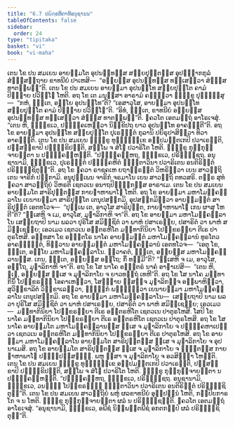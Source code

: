 ```yaml
---
title: "6.7 ປຏິຄ຺ຄຫິຕາທິອນຸຊານນ"
tableOfContents: false
sidebar:
  order: 24
type: "tipitaka"
basket: "vi"
book: "vi-maha"
---
```



<DynamicBreadcrumb />

<Division number="277" book="vi-maha">

<Paragraph number="1260" book="vi-maha">
ເຕນ ໂຂ ປນ ສມເຍນ ອາຍສ຺ມໂຕ ອຸປນນ຺ທສ຺ສ ສກ຺ຍປຸຕ຺ຕສ຺ສ ອຸປຏ຺ຐາກກຸລໍ ສໍຆສ຺ສຕ຺ຖາຍ ຂາທນີຍໍ ປາເຫສິ—  “ອຍ຺ຍສ຺ສ ອຸປນນ຺ທສ຺ສ ທສ຺ເສຕ຺ວາ ສໍຆສ຺ສ ທາຕພ຺ພນ຺”ຕິ. ເຕນ ໂຂ ປນ ສມເຍນ ອາຍສ຺ມາ ອຸປນນ຺ໂທ ສກ຺ຍປຸຕ຺ໂຕ ຄາມໍ ປິຓ຺ຑາຍ ປວິຏ຺ໂຐ ໂຫຕິ. ອຖ ໂຂ ເຕ ມນຸສ຺ສາ ອາຣາມໍ ຄນ຺ຕ຺ວາ ຠິກ຺ຂູ ປຸຈ຺ຉິໍສຸ—  “ກຫໍ, ຠນ຺ເຕ, ອຍ຺ໂຍ ອຸປນນ຺ໂທ”ຕິ? “ເອສາວຸໂສ, ອາຍສ຺ມາ ອຸປນນ຺ໂທ ສກ຺ຍປຸຕ຺ໂຕ ຄາມໍ ປິຓ຺ຑາຍ ປວິຏ຺ໂຐ”ຕິ. “ອິທໍ, ຠນ຺ເຕ, ຂາທນີຍໍ ອຍ຺ຍສ຺ສ ອຸປນນ຺ທສ຺ສ ທສ຺ເສຕ຺ວາ ສໍຆສ຺ສ ທາຕພ຺ພນ຺”ຕິ. ຠຄວໂຕ ເອຕມຕ຺ຖໍ ອາໂຣເຈສຸໍ. “ເຕນ ຫິ, ຠິກ຺ຂເວ, ປຏິຄ຺ຄເຫຕ຺ວາ ນິກ຺ຂິປຖ ຍາວ ອຸປນນ຺ໂທ ອາຄຈ຺ຉຕີ”ຕິ. ອຖ ໂຂ ອາຍສ຺ມາ ອຸປນນ຺ໂທ ສກ຺ຍປຸຕ຺ໂຕ ປຸເຣຠຕ຺ຕໍ ກຸລານິ ປຍິຣຸປາສິຕ຺ວາ ທິວາ ອາຄຈ຺ຉຕິ. ເຕນ ໂຂ ປນ ສມເຍນ ຠິກ຺ຂູ ທຸພ຺ຠິກ຺ເຂ ອປ຺ປມຕ຺ຕເກປິ ປວາເຣນ຺ຕິ, ປຏິສງ຺ຂາປິ ປຏິກ຺ຂິປນ຺ຕິ, ສພ຺ໂພ ຈ ສໍໂຆ ປວາຣິໂຕ ໂຫຕິ. ຠິກ຺ຂູ ກຸກ຺ກຸຈ຺ຈາຍນ຺ຕາ ນ ປຏິຄ຺ຄຓ຺ຫນ຺ຕິ. “ປຏິຄ຺ຄຓ຺ຫຖ, ຠິກ຺ຂເວ, ປຣິຠຸຎ຺ຊຖ. ອນຸຊານາມິ, ຠິກ຺ຂເວ, ປຸເຣຠຕ຺ຕໍ ປຏິຄ຺ຄຫິຕໍ ຠຸຕ຺ຕາວິນາ ປວາຣິເຕນ ອນຕິຣິຕ຺ຕໍ ປຣິຠຸຎ຺ຊິຕຸນ຺”ຕິ.
</Paragraph>

</Division>
<Division number="278" book="vi-maha">

<Paragraph number="1261" book="vi-maha">
ອຖ ໂຂ ຠຄວາ ຣາຊຄເຫ ຍຖາຠິຣນ຺ຕໍ ວິຫຣິຕ຺ວາ ເຍນ ສາວຕ຺ຖິ ເຕນ ຈາຣິກໍ ປກ຺ກາມິ. ອນຸປຸພ຺ເພນ ຈາຣິກໍ ຈຣມາໂນ ເຍນ ສາວຕ຺ຖິ ຕທວສຣິ. ຕຕ຺ຣ ສຸທໍ ຠຄວາ ສາວຕ຺ຖິຍໍ ວິຫຣຕິ ເຊຕວເນ ອນາຖປິຓ຺ຑິກສ຺ສ ອາຣາເມ. ເຕນ ໂຂ ປນ ສມເຍນ ອາຍສ຺ມໂຕ ສາຣິປຸຕ຺ຕສ຺ສ ກາຍຑາຫາພາໂຘ ໂຫຕິ. ອຖ ໂຂ ອາຍສ຺ມາ ມຫາໂມຄ຺ຄລ຺ລາໂນ ເຍນາຍສ຺ມາ ສາຣິປຸຕ຺ໂຕ ເຕນຸປສງ຺ກມິ, ອຸປສງ຺ກມິຕ຺ວາ ອາຍສ຺ມນ຺ຕໍ ສາຣິປຸຕ຺ຕໍ ເອຕທໂວຈ—  “ປຸພ຺ເພ ເຕ, ອາວຸໂສ ສາຣິປຸຕ຺ຕ, ກາຍຑາຫາພາໂຘ ເກນ ຜາສຸ ໂຫຕີ”ຕິ? “ຠິເສຫິ ຈ ເມ, ອາວຸໂສ, ມຸຬາລິກາຫິ ຈາ”ຕິ. ອຖ ໂຂ ອາຍສ຺ມາ ມຫາໂມຄ຺ຄລ຺ລາໂນ ເສຍ຺ຍຖາປິ ນາມ ພລວາ ປຸຣິໂສ ສມິຎ຺ຊິຕໍ ວາ ພາຫໍ ປສາເຣຍ຺ຍ, ປສາຣິຕໍ ວາ ພາຫໍ ສມິຎ຺ເຊຍ຺ຍ; ເອວເມວ ເຊຕວເນ ອນ຺ຕຣຫິໂຕ ມນ຺ທາກິນິຍາ ໂປກ຺ຂຣຓິຍາ ຕີເຣ ປາຕຸຣໂຫສິ. ອທ຺ທສາ ໂຂ ອຎ຺ຎຕໂຣ ນາໂຄ ອາຍສ຺ມນ຺ຕໍ ມຫາໂມຄ຺ຄລ຺ລານໍ ທູຣໂຕວ ອາຄຈ຺ຉນ຺ຕໍ, ທິສ຺ວານ ອາຍສ຺ມນ຺ຕໍ ມຫາໂມຄ຺ຄລ຺ລານໍ ເອຕທໂວຈ—  “ເອຕຸ ໂຂ, ຠນ຺ເຕ, ອຍ຺ໂຍ ມຫາໂມຄ຺ຄລ຺ລາໂນ. ສ຺ວາຄຕໍ, ຠນ຺ເຕ, ອຍ຺ຍສ຺ສ ມຫາໂມຄ຺ຄລ຺ລານສ຺ສ. ເກນ, ຠນ຺ເຕ, ອຍ຺ຍສ຺ສ ອຕ຺ໂຖ; ກິໍ ທມ຺ມີ”ຕິ? “ຠິເສຫິ ຈ ເມ, ອາວຸໂສ, ອຕ຺ໂຖ, ມຸຬາລິກາຫິ ຈາ”ຕິ.
</Paragraph>

<Paragraph number="1262" book="vi-maha">
ອຖ ໂຂ ໂສ ນາໂຄ ອຎ຺ຎຕຣໍ ນາຄໍ ອາຓາເປສິ—  “ເຕນ ຫິ, ຠເຓ, ອຍ຺ຍສ຺ສ ຠິເສ ຈ ມຸຬາລິກາໂຍ ຈ ຍາວທຕ຺ຖໍ ເທຫີ”ຕິ. ອຖ ໂຂ ໂສ ນາໂຄ ມນ຺ທາກິນິໍ ໂປກ຺ຂຣຓິໍ ໂອຄາເຫຕ຺ວາ, ໂສຓ຺ຑາຍ ຠິສຎ຺ຈ ມຸຬາລິກຎ຺ຈ ອພ຺ພາຫິຕ຺ວາ, ສຸວິກ຺ຂາລິຕໍ ວິກ຺ຂາເລຕ຺ວາ, ຠຓ຺ຑິກໍ ພນ຺ຘິຕ຺ວາ ເຍນາຍສ຺ມາ ມຫາໂມຄ຺ຄລ຺ລາໂນ ເຕນຸປສງ຺ກມິ. ອຖ ໂຂ ອາຍສ຺ມາ ມຫາໂມຄ຺ຄລ຺ລາໂນ—  ເສຍ຺ຍຖາປິ ນາມ ພລວາ ປຸຣິໂສ ສມິຎ຺ຊິຕໍ ວາ ພາຫໍ ປສາເຣຍ຺ຍ, ປສາຣິຕໍ ວາ ພາຫໍ ສມິຎ຺ເຊຍ຺ຍ; ເອວເມວ—  ມນ຺ທາກິນິຍາ ໂປກ຺ຂຣຓິຍາ ຕີເຣ ອນ຺ຕຣຫິໂຕ ເຊຕວເນ ປາຕຸຣໂຫສິ. ໂສປິ ໂຂ ນາໂຄ ມນ຺ທາກິນິຍາ ໂປກ຺ຂຣຓິຍາ ຕີເຣ ອນ຺ຕຣຫິໂຕ ເຊຕວເນ ປາຕຸຣໂຫສິ. ອຖ ໂຂ ໂສ ນາໂຄ ອາຍສ຺ມໂຕ ມຫາໂມຄ຺ຄລ຺ລານສ຺ສ ຠິເສ ຈ ມຸຬາລິກາໂຍ ຈ ປຏິຄ຺ຄຫາເປຕ຺ວາ ເຊຕວເນ ອນ຺ຕຣຫິໂຕ ມນ຺ທາກິນິຍາ ໂປກ຺ຂຣຓິຍາ ຕີເຣ ປາຕຸຣໂຫສິ. ອຖ ໂຂ ອາຍສ຺ມາ ມຫາໂມຄ຺ຄລ຺ລາໂນ ອາຍສ຺ມໂຕ ສາຣິປຸຕ຺ຕສ຺ສ ຠິເສ ຈ ມຸຬາລິກາໂຍ ຈ ອຸປນາເມສິ. ອຖ ໂຂ ອາຍສ຺ມໂຕ ສາຣິປຸຕ຺ຕສ຺ສ ຠິເສ ຈ ມຸຬາລິກາໂຍ ຈ ຠຸຕ຺ຕສ຺ສ ກາຍຑາຫາພາໂຘ ປຏິປ຺ປສ຺ສມ຺ຠິ. ພຫູ ຠິສາ ຈ ມຸຬາລິກາໂຍ ຈ ອວສິຏ຺ຐາ ໂຫນ຺ຕິ. ເຕນ ໂຂ ປນ ສມເຍນ ຠິກ຺ຂູ ທຸພ຺ຠິກ຺ເຂ ອປ຺ປມຕ຺ຕເກປິ ປວາເຣນ຺ຕິ, ປຏິສງ຺ຂາປິ ປຏິກ຺ຂິປນ຺ຕິ, ສພ຺ໂພ ຈ ສໍໂຆ ປວາຣິໂຕ ໂຫຕິ. ຠິກ຺ຂູ ກຸກ຺ກຸຈ຺ຈາຍນ຺ຕາ ນ ປຏິຄ຺ຄຓ຺ຫນ຺ຕິ. “ປຏິຄ຺ຄຓ຺ຫຖ, ຠິກ຺ຂເວ, ປຣິຠຸຎ຺ຊຖ. ອນຸຊານາມິ, ຠິກ຺ຂເວ, ວນຏ຺ຐໍ ໂປກ຺ຂຣຏ຺ຐໍ ຠຸຕ຺ຕາວິນາ ປວາຣິເຕນ ອນຕິຣິຕ຺ຕໍ ປຣິຠຸຎ຺ຊິຕຸນ຺”ຕິ.
</Paragraph>

<Paragraph number="1263" book="vi-maha">
ເຕນ ໂຂ ປນ ສມເຍນ ສາວຕ຺ຖິຍໍ ພຫຸໍ ຜລຂາທນີຍໍ ອຸປ຺ປນ຺ນໍ ໂຫຕິ, ກປ຺ປິຍກາຣໂກ ຈ ນ ໂຫຕິ. ຠິກ຺ຂູ ກຸກ຺ກຸຈ຺ຈາຍນ຺ຕາ ຜລໍ ນ ປຣິຠຸຎ຺ຊນ຺ຕິ. ຠຄວໂຕ ເອຕມຕ຺ຖໍ ອາໂຣເຈສຸໍ. “ອນຸຊານາມິ, ຠິກ຺ຂເວ, ອພີຊໍ ນິພ຺ພຕ຺ຕພີຊໍ ອກຕກປ຺ປໍ ຜລໍ ປຣິຠຸຎ຺ຊິຕຸນ຺”ຕິ.
</Paragraph>
</Division>